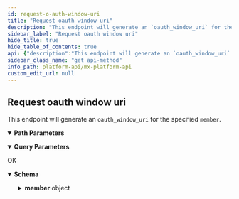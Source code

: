 ```yaml
---
id: request-o-auth-window-uri
title: "Request oauth window uri"
description: "This endpoint will generate an `oauth_window_uri` for the specified `member`."
sidebar_label: "Request oauth window uri"
hide_title: true
hide_table_of_contents: true
api: {"description":"This endpoint will generate an `oauth_window_uri` for the specified `member`.","operationId":"requestOAuthWindowURI","parameters":[{"description":"A URL that MX will redirect to at the end of OAuth with additional query parameters. Only available with `referral_source=APP`.","example":"https://mx.com","in":"query","name":"client_redirect_url","schema":{"type":"string"}},{"description":"The unique id for a `member`.","example":"MBR-7c6f361b-e582-15b6-60c0-358f12466b4b","in":"path","name":"member_guid","required":true,"schema":{"type":"string"}},{"description":"Must be either `BROWSER` or `APP` depending on the implementation. Defaults to `BROWSER`.","example":"APP","in":"query","name":"referral_source","schema":{"type":"string"}},{"description":"Setting this parameter to `true` will prevent the member from automatically aggregating after being redirected from the authorization page.","example":false,"in":"query","name":"skip_aggregation","schema":{"type":"boolean"}},{"description":"A scheme for routing the user back to the application state they were previously in. Only available with `referral_source=APP`.","example":"mx","in":"query","name":"ui_message_webview_url_scheme","schema":{"type":"string"}},{"description":"The unique id for a `user`.","example":"USR-fa7537f3-48aa-a683-a02a-b18940482f54","in":"path","name":"user_guid","required":true,"schema":{"type":"string"}}],"responses":{"200":{"content":{"application/vnd.mx.api.v1+json":{"schema":{"properties":{"member":{"properties":{"guid":{"example":"MBR-df96fd60-7122-4464-b3c2-ff11d8c74f6f","nullable":true,"type":"string"},"oauth_window_uri":{"example":"int-widgets.moneydesktop.com/oauth/predirect_to/MBR-df96fd60-7122-4464-b3c2-ff11d8c74f6f/zgknnw5k7dmztn2njmwlgz574mZlnft6vdrv7kzn9ptj325th6c5p0w6c7j83Ap1bqg01mhsr1bqjgf2fry3ly9wff497c6fcczbyrfgj7s39cygw95Akl7vlpmcAy2kmvh1mlkytg7jA1z3vnw1w3zx2r1wt65s6f6r3ryqqrysl9qA1kr6cAj6vhr1zl325Azz6hx52j1ll3vwbvvbv5xzy7d6csplyw25brA7147vAfq29ArjjAj4qmc6r6h457hkcj2946m0kjp2xzpkz6hz55lsp3Avmdb8dsq4xzqmzzqk68s6bp5tj9jsskw4wvcb95vm4fwh9w8phgp67hfj2flrtwcy5bxbtk74?skip_aggregation=false","nullable":true,"type":"string"}},"type":"object"}},"type":"object"}}},"description":"OK"}},"tags":["users"],"method":"get","path":"/users/{user_guid}/members/{member_guid}/oauth_window_uri","servers":[{"url":"https://api.mx.com"},{"url":"https://int-api.mx.com"}],"security":[{"basicAuth":[]}],"securitySchemes":{"basicAuth":{"scheme":"basic","type":"http"}},"info":{"contact":{"name":"MX Platform API","url":"https://www.mx.com/products/platform-api"},"description":"The MX Platform API is a powerful, fully-featured API designed to make aggregating and enhancing financial data easy and reliable. It can seamlessly connect your app or website to tens of thousands of financial institutions.","title":"MX Platform API","version":"0.1.0"},"postman":{"name":"Request oauth window uri","description":{"content":"This endpoint will generate an `oauth_window_uri` for the specified `member`.","type":"text/plain"},"url":{"path":["users",":user_guid","members",":member_guid","oauth_window_uri"],"host":["{{baseUrl}}"],"query":[{"disabled":false,"description":{"content":"A URL that MX will redirect to at the end of OAuth with additional query parameters. Only available with `referral_source=APP`.","type":"text/plain"},"key":"client_redirect_url","value":""},{"disabled":false,"description":{"content":"Must be either `BROWSER` or `APP` depending on the implementation. Defaults to `BROWSER`.","type":"text/plain"},"key":"referral_source","value":""},{"disabled":false,"description":{"content":"Setting this parameter to `true` will prevent the member from automatically aggregating after being redirected from the authorization page.","type":"text/plain"},"key":"skip_aggregation","value":""},{"disabled":false,"description":{"content":"A scheme for routing the user back to the application state they were previously in. Only available with `referral_source=APP`.","type":"text/plain"},"key":"ui_message_webview_url_scheme","value":""}],"variable":[{"disabled":false,"description":{"content":"(Required) The unique id for a `member`.","type":"text/plain"},"type":"any","value":"","key":"member_guid"},{"disabled":false,"description":{"content":"(Required) The unique id for a `user`.","type":"text/plain"},"type":"any","value":"","key":"user_guid"}]},"header":[{"key":"Accept","value":"application/vnd.mx.api.v1+json"}],"method":"GET"}}
sidebar_class_name: "get api-method"
info_path: platform-api/mx-platform-api
custom_edit_url: null
---
```



## Request oauth window uri



This endpoint will generate an `oauth_window_uri` for the specified `member`.

<details style={{"marginBottom":"1rem"}} data-collapsed={false} open={true}><summary style={{}}><strong>Path Parameters</strong></summary><div><ul><ParamsItem className={"paramsItem"} param={{"description":"The unique id for a `member`.","example":"MBR-7c6f361b-e582-15b6-60c0-358f12466b4b","in":"path","name":"member_guid","required":true,"schema":{"type":"string"}}}></ParamsItem><ParamsItem className={"paramsItem"} param={{"description":"The unique id for a `user`.","example":"USR-fa7537f3-48aa-a683-a02a-b18940482f54","in":"path","name":"user_guid","required":true,"schema":{"type":"string"}}}></ParamsItem></ul></div></details><details style={{"marginBottom":"1rem"}} data-collapsed={false} open={true}><summary style={{}}><strong>Query Parameters</strong></summary><div><ul><ParamsItem className={"paramsItem"} param={{"description":"A URL that MX will redirect to at the end of OAuth with additional query parameters. Only available with `referral_source=APP`.","example":"https://mx.com","in":"query","name":"client_redirect_url","schema":{"type":"string"}}}></ParamsItem><ParamsItem className={"paramsItem"} param={{"description":"Must be either `BROWSER` or `APP` depending on the implementation. Defaults to `BROWSER`.","example":"APP","in":"query","name":"referral_source","schema":{"type":"string"}}}></ParamsItem><ParamsItem className={"paramsItem"} param={{"description":"Setting this parameter to `true` will prevent the member from automatically aggregating after being redirected from the authorization page.","example":false,"in":"query","name":"skip_aggregation","schema":{"type":"boolean"}}}></ParamsItem><ParamsItem className={"paramsItem"} param={{"description":"A scheme for routing the user back to the application state they were previously in. Only available with `referral_source=APP`.","example":"mx","in":"query","name":"ui_message_webview_url_scheme","schema":{"type":"string"}}}></ParamsItem></ul></div></details><div><ApiTabs><TabItem label={"200"} value={"200"}><div>

OK

</div><div><MimeTabs schemaType={"response"}><TabItem label={"application/vnd.mx.api.v1+json"} value={"application/vnd.mx.api.v1+json"}><SchemaTabs><TabItem label={"Schema"} value={"Schema"}><details style={{}} data-collapsed={false} open={true}><summary style={{"textAlign":"left"}}><strong>Schema</strong></summary><div style={{"textAlign":"left","marginLeft":"1rem"}}></div><ul style={{"marginLeft":"1rem"}}><SchemaItem collapsible={true} className={"schemaItem"}><details style={{}}><summary style={{}}><strong>member</strong><span style={{"opacity":"0.6"}}> object</span></summary><div style={{"marginLeft":"1rem"}}><SchemaItem collapsible={false} name={"guid"} required={false} schemaName={"string"} qualifierMessage={undefined} schema={{"example":"MBR-df96fd60-7122-4464-b3c2-ff11d8c74f6f","nullable":true,"type":"string"}}></SchemaItem><SchemaItem collapsible={false} name={"oauth_window_uri"} required={false} schemaName={"string"} qualifierMessage={undefined} schema={{"example":"int-widgets.moneydesktop.com/oauth/predirect_to/MBR-df96fd60-7122-4464-b3c2-ff11d8c74f6f/zgknnw5k7dmztn2njmwlgz574mZlnft6vdrv7kzn9ptj325th6c5p0w6c7j83Ap1bqg01mhsr1bqjgf2fry3ly9wff497c6fcczbyrfgj7s39cygw95Akl7vlpmcAy2kmvh1mlkytg7jA1z3vnw1w3zx2r1wt65s6f6r3ryqqrysl9qA1kr6cAj6vhr1zl325Azz6hx52j1ll3vwbvvbv5xzy7d6csplyw25brA7147vAfq29ArjjAj4qmc6r6h457hkcj2946m0kjp2xzpkz6hz55lsp3Avmdb8dsq4xzqmzzqk68s6bp5tj9jsskw4wvcb95vm4fwh9w8phgp67hfj2flrtwcy5bxbtk74?skip_aggregation=false","nullable":true,"type":"string"}}></SchemaItem></div></details></SchemaItem></ul></details></TabItem><TabItem label={"Example (from schema)"} value={"Example (from schema)"}><ResponseSamples responseExample={"{\n  \"member\": {\n    \"guid\": \"MBR-df96fd60-7122-4464-b3c2-ff11d8c74f6f\",\n    \"oauth_window_uri\": \"int-widgets.moneydesktop.com/oauth/predirect_to/MBR-df96fd60-7122-4464-b3c2-ff11d8c74f6f/zgknnw5k7dmztn2njmwlgz574mZlnft6vdrv7kzn9ptj325th6c5p0w6c7j83Ap1bqg01mhsr1bqjgf2fry3ly9wff497c6fcczbyrfgj7s39cygw95Akl7vlpmcAy2kmvh1mlkytg7jA1z3vnw1w3zx2r1wt65s6f6r3ryqqrysl9qA1kr6cAj6vhr1zl325Azz6hx52j1ll3vwbvvbv5xzy7d6csplyw25brA7147vAfq29ArjjAj4qmc6r6h457hkcj2946m0kjp2xzpkz6hz55lsp3Avmdb8dsq4xzqmzzqk68s6bp5tj9jsskw4wvcb95vm4fwh9w8phgp67hfj2flrtwcy5bxbtk74?skip_aggregation=false\"\n  }\n}"} language={"json"}></ResponseSamples></TabItem></SchemaTabs></TabItem></MimeTabs></div></TabItem></ApiTabs></div>
      